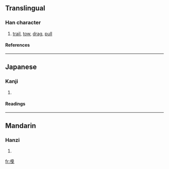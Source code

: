 {{see|曳}}

==Translingual==
===Han character===
{{Han char|rn=73|rad=曰|as=03|sn=7|four=|canj=戈中田心 (ILWP)}}
# [[trail]], [[tow]], [[drag]], [[pull]]
====References====
{{Han ref|kx=0502.061|dkj=14284|dj=0874.050|hdz=21488.030|uh=66F5|ud=26357}}

----
==Japanese==
===Kanji===
{{ja-kanji|grade=|rs=曰03}}
# {{defn|Japanese}} 
====Readings====
{{ja-readings|on=[[えい]] (ei)|kun=[[ひく]] (hiku)}}

----
==Mandarin==
===Hanzi===
{{cmn-hanzi|pin=[[mán]] (man2), [[yè]] (ye4)|wg=man<sup>2</sup>, yeh<sup>4</sup>}}
# {{defn|Mandarin}}

[[fr:曵]]